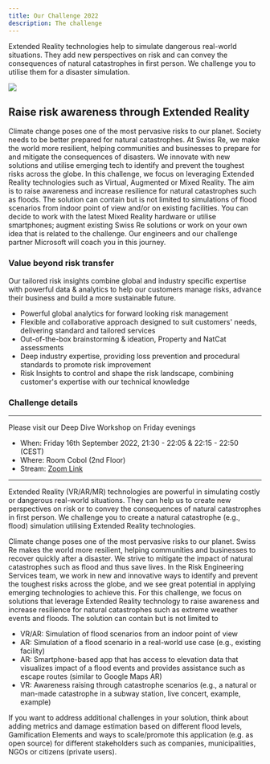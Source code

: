 ```yaml
---
title: Our Challenge 2022
description: The challenge
---
```


<PageDescription>

Extended Reality technologies help to simulate dangerous real-world
situations. They add new perspectives on risk and can convey the consequences
of natural catastrophes in first person. We challenge you to utilise them for
a disaster simulation.

</PageDescription>

![](https://docs.microsoft.com/en-us/windows/mixed-reality/discover/images/hls19_governmentutilitieshologram_001-940px.jpg?ocid=AID3054426)

## Raise risk awareness through Extended Reality

Climate change poses one of the most pervasive risks to our planet.
Society needs to be better prepared for natural catastrophes.
At Swiss Re, we make the world more resilient, helping communities and businesses to prepare for and mitigate the consequences of disasters.
We innovate with new solutions and utilise emerging tech to identify and prevent the toughest risks across the globe.
In this challenge, we focus on leveraging Extended Reality technologies such as Virtual, Augmented or Mixed Reality.
The aim is to raise awareness and increase resilience for natural catastrophes such as floods.
The solution can contain but is not limited to simulations of flood scenarios from indoor point of view
and/or on existing facilities.
You can decide to work with the latest Mixed Reality hardware or utilise smartphones;
augment existing Swiss Re solutions or work on your own idea that is related to the challenge.
Our engineers and our challenge partner Microsoft will coach you in this journey.

### Value beyond risk transfer

Our tailored risk insights combine global and industry specific expertise with powerful data & analytics to help our customers manage risks, advance their business and build a more sustainable future.

- Powerful global analytics for forward looking risk management
- Flexible and collaborative approach designed to suit customers' needs, delivering standard and tailored services
- Out-of-the-box brainstorming & ideation, Property and NatCat assessments
- Deep industry expertise, providing loss prevention and procedural standards to promote risk improvement
- Risk Insights to control and shape the risk landscape, combining customer's expertise with our technical knowledge

### Challenge details

---

Please visit our <span>Deep Dive Workshop</span> on Friday evenings

- When: Friday 16th September 2022, 21:30 - 22:05 & 22:15 - 22:50
  (CEST)
- Where: Room Cobol (2nd Floor)
- Stream: [Zoom Link](https://us06web.zoom.us/j/88176700152?pwd=YURVeWtySXpHNEp3WnNrUHFaci90QT09)

---

Extended Reality (VR/AR/MR) technologies are powerful in simulating costly or dangerous real-world situations. They can help us to create new perspectives on risk or to convey the consequences of natural catastrophes in first person. We challenge you to create a natural catastrophe (e.g., flood) simulation utilising Extended Reality technologies.

Climate change poses one of the most pervasive risks to our planet. Swiss Re makes the world more resilient, helping communities and businesses to recover quickly after a disaster. We strive to mitigate the impact of natural catastrophes such as flood and thus save lives. In the Risk Engineering Services team, we work in new and innovative ways to identify and prevent the toughest risks across the globe, and we see great potential in applying emerging technologies to achieve this. For this challenge, we focus on solutions that leverage Extended Reality technology to raise awareness and increase resilience for natural catastrophes such as extreme weather events and floods. The solution can contain but is not limited to

- VR/AR: Simulation of flood scenarios from an indoor point of view
- AR: Simulation of a flood scenario in a real-world use case (e.g., existing facility)
- AR: Smartphone-based app that has access to elevation data that visualizes impact of a flood events and provides assistance such as escape routes (similar to Google Maps AR)
- VR: Awareness raising through catastrophe scenarios (e.g., a natural or man-made catastrophe in a subway station, live concert, example, example)

If you want to address additional challenges in your solution, think about adding metrics and damage estimation based on different flood levels, Gamification Elements and ways to scale/promote this application (e.g. as open source) for different stakeholders such as companies, municipalities, NGOs or citizens (private users).
